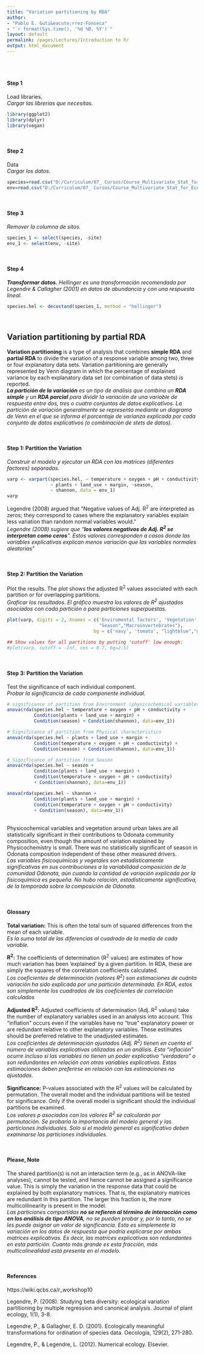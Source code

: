 ```yaml
---
title: "Variation partitioning by RDA"
author: 
- "Pablo E. Guti&eacute;rrez-Fonseca"
- "`r format(Sys.time(), '%d %B, %Y')`"
layout: default
permalink: /pages/Lectures/Introduction to R/
output: html_document
---
```

<br/>
<br/>

#### **Step 1**
Load libraries.<br>
_Cargar las librerias que necesitas._
```r
library(ggplot2)
library(dplyr)
library(vegan)
```

<br/>

#### **Step 2**
Data<br>
_Cargar los datos._
```r
species=read.csv("D:/Curriculum/07_ Cursos/Course_Multivariate_Stat_for_Ecological_Data/data/RDA_species.csv", header=T, row.names=NULL, sep=",")
env=read.csv("D:/Curriculum/07_ Cursos/Course_Multivariate_Stat_for_Ecological_Data/data/RDA_environmetal_standart.csv", header=T, row.names=NULL, sep=",")
```

<br/>

#### **Step 3**
_Remover la columna de sitos._
```r
species_1 <- select(species, -site)
env_1 <- select(env, -site)
```

<br/>

#### **Step 4**
**_Transformar datos._** _Hellinger es una transformaci&aacute;n recomendada por Legendre & Callagher (2001) en datos de abundancia y con una respuesta lineal._
```r
species.hel <- decostand(species_1, method = "hellinger")
```

<br/>

## **Variation partitioning by partial RDA**
**Variation partitioning** is a type of analysis that combines **simple RDA** and **partial RDA** to divide the variation of a response variable among two, three or four explanatory data sets. Variation partitioning are generally represented by Venn diagram in which the percentage of explained variance by each explanatory data set (or combination of data stets) is reported.<br>
_**La partici&oacute;n de la variaci&oacute;n** es un tipo de an&aacute;lisis que combina un **RDA simple** y un **RDA parcial** para dividir la variaci&oacute;n de una variable de respuesta entre dos, tres o cuatro conjuntos de datos explicativos. La partici&oacute;n de variaci&oacute;n generalmente se representa mediante un diagrama de Venn en el que se informa el porcentaje de varianza explicada por cada conjunto de datos explicativos (o combinaci&oacute;n de stets de datos)._

<br/>

#### **Step 1: Partition the Variation** 
_Construir el modelo y ejecutar un RDA con las matrices (diferentes factores) separadas._ 
```r
varp <- varpart(species.hel, ~ temperature + oxygen + pH + conductivity, 
                ~ plants + land_use + margin, ~season, 
                ~ shannon, data = env_1)
varp
```
Legendre (2008) argued that "Negative values of Adj. R<sup>2</sup> are interpreted as zeros; they correspond to cases where the explanatory variables explain less variation than random normal variables would."<br>
_Legendre (2008) sugiere que "**los valores negativos de Adj. R<sup>2</sup> se interpretan como ceros**". Estos valores corresponden a casos donde las variables explicativas explican menos variaci&oacute;n que las variables normales aleatorias"_


<br/>

#### **Step 2: Partition the Variation**
Plot the results. The plot shows the adjusted R<sup>2</sup> values associated with each partition or for overlapping partitions.<br>
_Graficar los resultados. El gr&aacute;fico muestra los valores de R<sup>2</sup> ajustados asociados con cada partici&oacute;n o para particiones superpuestas._
```r
plot(varp, digits = 2, Xnames = c('Enviromental factors', 'Vegetation', 
                                  "Season","Macroinvertebrates"), 
                                bg = c('navy', 'tomato', "lightblue","gold"))

## Show values for all partitions by putting 'cutoff' low enough:
#plot(varp, cutoff = -Inf, cex = 0.7, bg=2:5)
```

<br/>

#### **Step 3: Partition the Variation**
Test the significance of each individual component.<br> 
_Probar la significancia de cada componente individual._
```r

# significance of partition from Environment (physicochemical variables)
anova(rda(species.hel ~ temperature + oxygen + pH + conductivity + 
          Condition(plants + land_use + margin) +  
          Condition(season) + Condition(shannon), data=env_1))

# Significance of partition from Physical characteristics
anova(rda(species.hel ~ plants + land_use + margin +
          Condition(temperature + oxygen + pH + conductivity) +  
          Condition(season) + Condition(shannon), data=env_1))

# Significance of partition from Season
anova(rda(species.hel ~ season +
          Condition(plants + land_use + margin) +
          Condition(temperature + oxygen + pH + conductivity)
          + Condition(shannon), data=env_1))

anova(rda(species.hel ~ shannon +
          Condition(plants + land_use + margin) +
          Condition(temperature + oxygen + pH + conductivity)
          + Condition(season), data=env_1))

```
<br/>
Physicochemical variables and vegetation around urban lakes are all statistically significant in their contributions to Odonata community composition, even though the amount of variation explained by Physicochemistry is small. There was no statistically significant of season in Odonata composition independent of these other measured drivers.<br>
_Las variables fisicoqu&iacute;micas y vegetales son estad&iacute;sticamente significativas en sus contribuciones a la variabilidad composici&oacute;n de la comunidad Odonata, a&uacute;n cuando la cantidad de variaci&oacute;n explicada por la fisicoqu&iacute;mica es peque&ntilde;a. No hubo relaci&oacute;n, estad&iacute;sticamente significativa, de la temporada sobre la composici&oacute;n de Odonata._

<br/>

#### **Glossary**

**Total variation:** This is often the total sum of squared differences from the mean of each variable.<br>
*Es la suma total de las diferencias al cuadrado de la media de cada variable.*

**R<sup>2</sup>:** The coefficients of determination (R<sup>2</sup> values) are estimates of how much variation has been 'explained' by a given partition. In RDA, these are simply the squares of the correlation coefficients calculated.<br>
_Los coeficientes de determinaci&oacute;n (valores R<sup>2</sup>) son estimaciones de cu&aacute;nta variaci&oacute;n ha sido explicada por una partici&oacute;n determinada. En RDA, estos son simplemente los cuadrados de los coeficientes de correlaci&oacute;n calculados_

**Adjusted R<sup>2</sup>:** Adjusted coefficients of determination (Adj. R<sup>2</sup> values) take the number of explanatory variables used in an analysis into account. This "inflation" occurs even if the variables have no "true" explanatory power or are redundant relative to other explanatory variables. These estimates should be preferred relative to the unadjusted estimates.<br>
*Los coeficientes de determinaci&oacute;n ajustados (Adj. R<sup>2</sup>) tienen en cuenta el n&uacute;mero de variables explicativas utilizadas en un an&aacute;lisis. Esta "inflaci&oacute;n" ocurre incluso si las variables no tienen un poder explicativo "verdadero" o son redundantes en relaci&oacute;n con otras variables explicativas. Estas estimaciones deben preferirse en relaci&oacute;n con las estimaciones no ajustadas.*


**Significance:** P-values associated with the R<sup>2</sup> values will be calculated by permutation. The overall model and the individual partitions will be tested for significance. Only if the overall model is significant should the individual partitions be examined.<br>
*Los valores p asociados con los valores R<sup>2</sup> se calcular&aacute;n por permutaci&oacute;n. Se probar&iacute;a la importancia del modelo general y las particiones individuales. Solo si el modelo general es significativo deben examinarse las particiones individuales.*

<br/>

#### **Please, Note**
The shared partition(s) is not an interaction term (e.g., as in ANOVA-like analyses), cannot be tested, and hence cannot be assigned a significance value. This is simply the variation in the response data that could be explained by both explanatory matrices. That is, the explanatory matrices are redundant in this partition. The larger this fraction is, the more multicollinearity is present in the model.<br>
_Las particiones compartidas **no se refieren al t&eacute;rmino de interacci&oacute;n como en los an&aacute;lisis de tipo ANOVA**, no se pueden probar y, por lo tanto, no se les puede asignar un valor de significancia. Esta es simplemente la variaci&oacute;n en los datos de respuesta que podr&iacute;a explicarse por ambas matrices explicativas. Es decir, las matrices explicativas son redundantes en esta partici&oacute;n. Cuanto m&aacute;s grande es esta fracci&oacute;n, m&aacute;s multicolinealidad est&aacute; presente en el modelo._

<br/>

#### **References**
https://wiki.qcbs.ca/r_workshop10

Legendre, P. (2008). Studying beta diversity: ecological variation partitioning by multiple regression and canonical analysis. Journal of plant ecology, 1(1), 3-8.

Legendre, P., & Gallagher, E. D. (2001). Ecologically meaningful transformations for ordination of species data. Oecologia, 129(2), 271-280.

Legendre, P., & Legendre, L. (2012). Numerical ecology. Elsevier.

<br/>
<br/>
